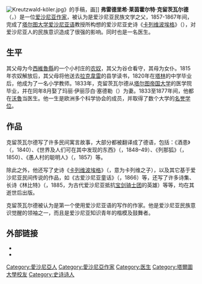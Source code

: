 {{unreferenced|time=2019-02-10T11:48:51+00:00}}
[[Image:Kreutzwald-köler.jpg|thumb]]》的手稿，{{link-en|约翰·科勒|Johann Köler}}画]]
'''弗雷德里希·莱茵霍尔特·克留茨瓦尔德'''（{{lang|und|Friedrich Reinhold Kreutzwald}}，{{bd|1803年||1882年}}）是一位[[爱沙尼亚|爱沙尼亚]][[作家|作家]]，被认为是爱沙尼亚民族文学之父，1857-1867年间，完成了[[塔尔图大学|塔尔图大学]][[爱沙尼亚语|爱沙尼亚语]]教授{{link-en|弗雷德里希·罗伯特·菲勒曼|Friedrich Robert Faehlmann}}所构想的爱沙尼亚史诗《[[卡列维波埃格|卡列维波埃格]]》（{{lang|et|Kalevipoeg}}），对爱沙尼亚人的民族意识造成了很强的影响。同时也是一名医生。

==生平==
其父母为今[[西維魯縣|西維魯縣]]的一个小村庄的[[农奴|农奴]]，其父为谷仓看守，其母为女仆。1815年农奴解放后，其父母将他送去[[拉克韋雷|拉克韋雷]]的县学读书，1820年在[[塔林|塔林]]的中学毕业后，他成为了一名小学教师。1833年，克留茨瓦尔德从[[塔尔图大学|塔尔图帝国大学]]的医学院毕业，并在同年8月娶了玛丽·伊丽莎白·塞德勒（{{lang|und|Marie Elisabeth Saedler}}）为妻。1833至1877年间，他都在[[沃魯|沃魯]]当医生。他一生是欧洲多个科学协会的成员，并取得了数个大学的[[名誉学位|名誉学位]]。

==作品==
克留茨瓦尔德写了许多民间寓言故事，大部分都被翻译成了德语，包括：《酒患》（{{lang|en|Plague of Wine}}，1840）、《世界及人们可在其中发现的东西》（{{lang|en|The World and Some Things One Can Find in It}}，1848–49）、《列那狐》（{{lang|en|Reynard the Fox}}，1850）、《愚人村的聪明人》（{{lang|en|Wise Men of Gotham}}，1857）等。

除此之外，他还写了史诗《[[卡列维波埃格|卡列维波埃格]]》（{{lang|et|Kalevipoeg}}，意为卡列维之子），以及其它基于爱沙尼亚民间传说的作品，如《古爱沙尼亚童话》（{{lang|en|Old Estonian Fairy-Tales}}，1866）等，还写了许多诗集、长诗《林比特》（{{lang|et|Lembitu}}，1885，{{link-en|林比特|Lembitu}}为古代爱沙尼亚抵抗[[宝剑骑士团|宝剑骑士团]]的英雄）等等，均在其逝世后出版。

克留茨瓦尔德被认为是第一个使用爱沙尼亚语的写作的作家。他是爱沙尼亚民族意识觉醒的领袖之一，而且是爱沙尼亚知识青年的楷模及鼓舞者。

==外部链接==
* {{Gutenberg author | id=Kreutzwald,+Friedrich+Reinhold | name=Friedrich Reinhold Kreutzwald}}
* {{Librivox author |id=3226}}

{{Authority control}}
{{DEFAULTSORT:Kreutzwald}}
[[Category:愛沙尼亞人|Category:愛沙尼亞人]]
[[Category:愛沙尼亞作家|Category:愛沙尼亞作家]]
[[Category:医生|Category:医生]]
[[Category:塔爾圖大學校友|Category:塔爾圖大學校友]]
[[Category:史诗诗人|Category:史诗诗人]]